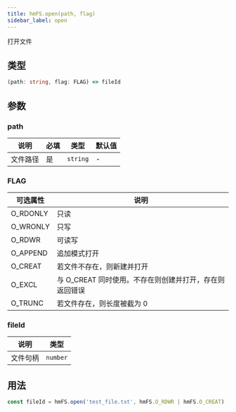 ```yaml
---
title: hmFS.open(path, flag)
sidebar_label: open
---
```


打开文件

## 类型

```ts
(path: string, flag: FLAG) => fileId
```

## 参数

### path

| 说明     | 必填 | 类型     | 默认值 |
| -------- | ---- | -------- | ------ |
| 文件路径 | 是   | `string` | -      |

### FLAG

| 可选属性 | 说明                                                    |
| -------- | ------------------------------------------------------- |
| O_RDONLY | 只读                                                    |
| O_WRONLY | 只写                                                    |
| O_RDWR   | 可读写                                                  |
| O_APPEND | 追加模式打开                                            |
| O_CREAT  | 若文件不存在，则新建并打开                              |
| O_EXCL   | 与 O_CREAT 同时使用。不存在则创建并打开，存在则返回错误 |
| O_TRUNC  | 若文件存在，则长度被截为 0                              |

### fileId

| 说明     | 类型     |
| -------- | -------- |
| 文件句柄 | `number` |

## 用法

```js
const fileId = hmFS.open('test_file.txt', hmFS.O_RDWR | hmFS.O_CREAT)
```
